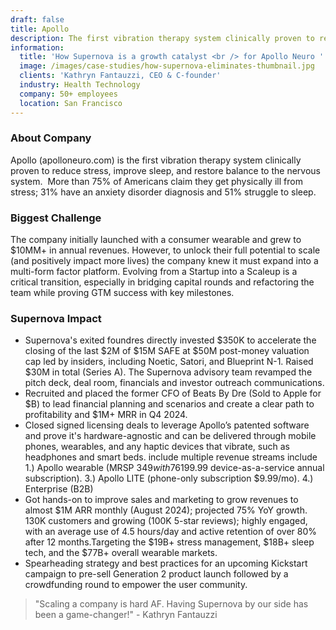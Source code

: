```yaml
---
draft: false
title: Apollo
description: The first vibration therapy system clinically proven to reduce stress
information:
  title: 'How Supernova is a growth catalyst <br /> for Apollo Neuro '
  image: /images/case-studies/how-supernova-eliminates-thumbnail.jpg
  clients: 'Kathryn Fantauzzi, CEO & C-founder'
  industry: Health Technology
  company: 50+ employees
  location: San Francisco
---
```


### About Company

Apollo (apolloneuro.com) is the first vibration therapy system clinically proven to reduce stress, improve sleep, and restore balance to the nervous system.  More than 75% of Americans claim they get physically ill from stress; 31% have an anxiety disorder diagnosis and 51% struggle to sleep.

### Biggest Challenge

The company initially launched with a consumer wearable and grew to $10MM+ in annual revenues. However, to unlock their full potential to scale (and positively impact more lives) the company knew it must expand into a multi-form factor platform. Evolving from a Startup into a Scaleup is a critical transition, especially in bridging capital rounds and refactoring the team while proving GTM success with key milestones.  

### Supernova Impact

* Supernova's exited foundres directly invested $350K to accelerate the closing of the last $2M of $15M SAFE at $50M post-money valuation cap led by insiders, including Noetic, Satori, and Blueprint N-1. Raised $30M in total (Series A). The Supernova advisory team revamped the pitch deck, deal room, financials and investor outreach communications.  
* Recruited and placed the former CFO of Beats By Dre (Sold to Apple for $B) to lead financial planning and scenarios and create a clear path to profitability and $1M+ MRR in Q4 2024.
* Closed signed licensing deals to leverage Apollo’s patented software and prove it's hardware-agnostic and can be delivered through mobile phones, wearables, and any haptic devices that vibrate, such as headphones and smart beds.   include multiple revenue streams include 1.) Apollo wearable (MRSP $349 with 76% gross margin) and 2.) AI Vibes ($199.99 device-as-a-service annual subscription). 3.) Apollo LITE (phone-only subscription $9.99/mo). 4.) Enterprise (B2B)
* Got hands-on to improve sales and marketing to grow revenues to almost $1M ARR monthly (August 2024); projected 75% YoY growth. 130K customers and growing (100K 5-star reviews); highly engaged, with an average use of 4.5 hours/day and active retention of over 80% after 12 months.Targeting the $19B+ stress management, $18B+ sleep tech, and the $77B+ overall wearable markets. 
* Spearheading strategy and best practices for an upcoming Kickstart campaign to pre-sell Generation 2 product launch followed by a crowdfunding round to empower the user community. 

<BlockQuote customerImage="/images/f4299c405557e817a40ba1753b9765ac2e68fd67_254x191.jpg" customerName="Meltem Meltem" customerRole="Head of Growth" content="Superhuman allows my team to save time that they would've used fishing for emails or trying to respond to people, and instead focus on things that are going to move the needle forward for us." />

"Scaling a company is hard AF. Having Supernova by our side has been a game-changer!" - Kathryn Fantauzzi
